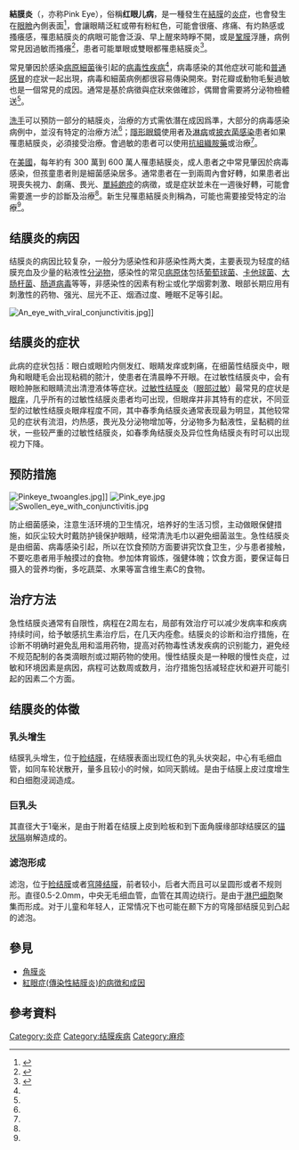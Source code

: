 {{not|眼红}}
{{noteTA|G1=ME}}
{{Medical}} 
{{Infobox medical condition
| name = 结膜炎<br/>Conjunctivitis
| image = Chinesepinkeye.jpg
| image_size = 200px
| caption = 罹患結膜炎的病人眼睛
| ICD10 = {{ICD10|H|10||h|10}}
| ICD9 = {{ICD9|372.0}}
| MedlinePlus = 001010
| eMedicineSubj = emerg
| eMedicineTopic = 110
| DiseasesDB = 3067
}}
<!-- Definition and symptoms -->
'''結膜炎'''（{{lang-en|Conjunctivitis}}，亦称Pink Eye），俗稱'''红眼儿病'''，是一種發生在[[結膜|結膜]]的[[炎症|炎症]]，也會發生在[[眼瞼|眼瞼]]內側表面<ref name="Peads10">{{Cite journal|title=Conjunctivitis|url=https://pubmed.ncbi.nlm.nih.gov/20435711/|last=Richards|first=Amanda|last2=Guzman-Cottrill|first2=Judith A.|date=2010-05|journal=Pediatrics in Review|issue=5|doi=10.1542/pir.31-5-196|volume=31|pages=196–208|issn=1526-3347|pmid=20435711}}</ref>，會讓眼睛泛紅或帶有粉紅色，可能會很癢、疼痛、有灼熱感或搔癢感，罹患結膜炎的病眼可能會泛淚、早上醒來時睜不開，或是[[鞏膜|鞏膜]]浮腫，病例常見因過敏而搔癢<ref name="Az2013">{{Cite journal|title=Conjunctivitis: A Systematic Review of Diagnosis and Treatment|url=http://jama.jamanetwork.com/article.aspx?doi=10.1001/jama.2013.280318|last=Azari|first=Amir A.|last2=Barney|first2=Neal P.|date=2013-10-23|journal=JAMA|issue=16|doi=10.1001/jama.2013.280318|volume=310|pages=1721|language=en|issn=0098-7484|pmc=4049531|pmid=24150468}}</ref>，患者可能單眼或雙眼都罹患結膜炎<ref name="NIH2015">{{cite web|title=Facts About Pink Eye|url=https://nei.nih.gov/health/pinkeye/pink_facts|accessdate=8 March 2016|date=November 2015|publisher=National Eye Institute|archiveurl=https://web.archive.org/web/20160309104846/https://nei.nih.gov/health/pinkeye/pink_facts|archivedate=9 March 2016|dead-url=yes}}</ref>。

<!-- Causes and diagnosis -->
常見肇因於感染[[病原細菌|病原細菌]]後引起的[[病毒性疾病|病毒性疾病]]<ref name="Az2013" />，病毒感染的其他症狀可能和[[普通感冒|普通感冒]]的症狀一起出現，病毒和細菌病例都很容易傳染開來。對花瓣或動物毛髮過敏也是一個常見的成因。通常是基於病徵與症狀來做確診，偶爾會需要將分泌物檢體送{{le|培養|culture}}<ref name="NIH2015" />。

<!-- Prevention and treatment -->
[[洗手|洗手]]可以預防一部分的結膜炎，治療的方式需依潛在成因爲準，大部分的病毒感染病例中，並沒有特定的治療方法<ref name="Az2013" />；[[隱形眼鏡|隱形眼鏡]]使用者及[[淋病|淋病]]或[[披衣菌感染|披衣菌感染]]患者如果罹患結膜炎，必須接受治療。會過敏的患者可以使用[[抗組織胺藥|抗組織胺藥]]或{{le|肥大細胞安定劑|Mast cell stabilizer}}治療<ref name="NIH2015" />。

<!-- Epidemiology and prognosis -->
在[[美國|美國]]，每年約有 300 萬到 600 萬人罹患結膜炎，成人患者之中常見肇因於病毒感染，但孩童患者則是細菌感染居多。通常患者在一到兩周內會好轉，如果患者出現喪失視力、劇痛、畏光、[[單純皰疹|單純皰疹]]的病徵，或是症狀並未在一週後好轉，可能會需要進一步的診斷及治療<ref name="Az2013" />。新生兒罹患結膜炎則稱為{{le|新生兒結膜炎|neonatal conjunctivitis}}，可能也需要接受特定的治療<ref name="NIH2015" />。

== 结膜炎的病因 ==
结膜炎的病因比较复杂，一般分为感染性和非感染性两大类，主要表现为轻度的结膜充血及少量的粘液性[[分泌物|分泌物]]，感染性的常见[[病原体|病原体]]包括[[葡萄球菌|葡萄球菌]]、[[卡他球菌|卡他球菌]]、[[大肠杆菌|大肠杆菌]]、[[肠道病毒|肠道病毒]]等等，非感染性的因素有粉尘或化学烟雾刺激、眼部长期应用有刺激性的药物、强光、屈光不正、烟酒过度、睡眠不足等引起。

[[File:An_eye_with_viral_conjunctivitis.jpg|thumb]]]]

== 结膜炎的症状 ==
此病的症状包括：眼白或眼睑内侧发红、眼睛发痒或刺痛，在细菌性结膜炎中，眼角和眼睫毛会出现粘稠的脓汁，使患者在清晨睁不开眼。在过敏性结膜炎中，会有眼睑肿胀和眼睛流出清澄液体等症状。[[过敏性结膜炎|过敏性结膜炎]]（[[眼部过敏|眼部过敏]]）最常見的症状是[[眼痒|眼痒]]，几乎所有的过敏性结膜炎患者均可出现，但眼痒并非其特有的症状，不同亚型的过敏性结膜炎眼痒程度不同，其中春季角结膜炎通常表现最为明显，其他较常见的症状有流泪，灼热感，畏光及分泌物增加等，分泌物多为黏液性，呈黏稠的丝状，一些较严重的过敏性结膜炎，如春季角结膜炎及异位性角结膜炎有时可以出现视力下降。

== 预防措施 ==
[[File:Pinkeye_twoangles.jpg|thumb]]]]
[[File:Pink_eye.jpg|thumb]]
[[File:Swollen_eye_with_conjunctivitis.jpg|thumb]]

防止细菌感染，注意生活环境的卫生情况，培养好的生活习惯，主动做眼保健措施，如灰尘较大时戴防护镜保护眼睛，经常清洗毛巾以避免细菌滋生。急性结膜炎是由细菌、病毒感染引起，所以在饮食预防方面要讲究饮食卫生，少与患者接触，不要吃患者用手触摸过的食物。参加体育锻炼，强健体魄；饮食方面，要保证每日摄入的营养均衡，多吃蔬菜、水果等富含维生素C的食物。

== 治疗方法 ==
急性结膜炎通常有自限性，病程在2周左右，局部有效治疗可以减少发病率和疾病持续时间，给予敏感抗生素治疗后，在几天内痊愈。结膜炎的诊断和治疗措施，在诊断不明确时避免乱用和滥用药物，提高对药物毒性诱发疾病的识别能力，避免经不规范配制的各类滴眼剂或过期药物的使用。慢性结膜炎是一种眼的慢性炎症，过敏和环境因素是病因，病程可达数周或数月，治疗措施包括减轻症状和避开可能引起的因素二个方面。

== 结膜炎的体徵 ==

=== 乳头增生 ===

结膜乳头增生，位于[[睑结膜|睑结膜]]，在结膜表面出现红色的乳头状突起，中心有毛细血管，如同车轮状散开，量多且较小的时候，如同天鹅绒。是由于结膜上皮过度增生和白细胞浸润造成。

=== 巨乳头 ===

其直径大于1毫米，是由于附着在结膜上皮到睑板和到下面角膜缘部球结膜区的[[锚状隔|锚状隔]]崩解造成的。

=== 滤泡形成 ===

滤泡，位于[[睑结膜|睑结膜]]或者[[穹隆结膜|穹隆结膜]]，前者较小，后者大而且可以呈圆形或者不规则形。直径0.5-2.0mm，中央无毛细血管，血管在其周边绕行。是由于[[淋巴细胞|淋巴细胞]]聚集而形成。对于儿童和年轻人，正常情况下也可能在颞下方的穹隆部结膜见到凸起的滤泡。

==參見==
{{commonscat|Conjunctivitis}}
*[[角膜炎|角膜炎]]
*[https://blog.swisscoat.com/tc/%E7%B4%85%E7%9C%BC%E7%97%87/ 紅眼症(傳染性結膜炎)的病徴和成因]

== 參考資料 ==
{{reflist}}

{{ICD-10-H1}}
{{Inflammation}}
{{Authority control}}
[[Category:炎症|Category:炎症]]
[[Category:结膜疾病|Category:结膜疾病]]
[[Category:麻疹|Category:麻疹]]